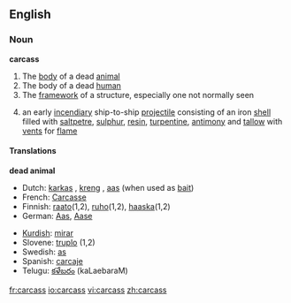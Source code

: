 ==English==
===Noun===
'''carcass'''

# The [[body]] of a dead [[animal]]
# The body of a dead [[human]]
# The [[framework]] of a structure, especially one not normally seen
#{{nautical}} an early [[incendiary]] ship-to-ship [[projectile]] consisting of an iron [[shell]] filled with [[saltpetre]], [[sulphur]], [[resin]], [[turpentine]], [[antimony]] and [[tallow]] with [[vent]]s for [[flame]]

====Translations====
'''dead animal'''
{{top}}
*Dutch: [[karkas]] {{n}}, [[kreng]] {{n}}, [[aas]] {{n}} (when used as [[bait]])
*French: [[Carcasse]]
*Finnish: [[raato]](1,2), [[ruho]](1,2), [[haaska]](1,2)
*German: [[Aas]], [[Aase]]
{{mid}}
*[[Kurdish]]: [[mirar]]
*Slovene: [[truplo]] {{n}} (1,2)
*Swedish: [[as]] {{n}}
*Spanish: [[carcaje]]
*Telugu: [[కళేబరం]] (kaLaebaraM)
{{bottom}}

[[fr:carcass]]
[[io:carcass]]
[[vi:carcass]]
[[zh:carcass]]